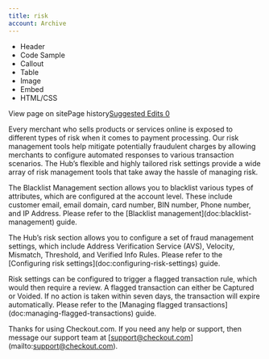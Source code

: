 ```yaml
---
title: risk
account: Archive
---
```


*   Header
*   Code Sample
*   Callout
*   Table
*   Image
*   Embed
*   HTML/CSS

View page on sitePage history[Suggested Edits 0](/project/checkoutdocs-legacy/v1.9/suggested)

Every merchant who sells products or services online is exposed to different types of risk when it comes to payment processing. Our risk management tools help mitigate potentially fraudulent charges by allowing merchants to configure automated responses to various transaction scenarios. The Hub’s flexible and highly tailored risk settings provide a wide array of risk management tools that take away the hassle of managing risk. 

The Blacklist Management section allows you to blacklist various types of attributes, which are configured at the account level. These include customer email, email domain, card number, BIN number, Phone number, and IP Address. Please refer to the \[Blacklist management\](doc:blacklist-management) guide. 

The Hub’s risk section allows you to configure a set of fraud management settings, which include Address Verification Service (AVS), Velocity, Mismatch, Threshold, and Verified Info Rules. Please refer to the \[Configuring risk settings\](doc:configuring-risk-settings) guide. 

Risk settings can be configured to trigger a flagged transaction rule, which would then require a review. A flagged transaction can either be Captured or Voided. If no action is taken within seven days, the transaction will expire automatically. Please refer to the \[Managing flagged transactions\](doc:managing-flagged-transactions) guide. 

Thanks for using Checkout.com. If you need any help or support, then message our support team at \[support@checkout.com\](mailto:support@checkout.com).